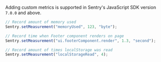 Adding custom metrics is supported in Sentry's JavaScript SDK version `7.0.0` and above.

```javascript
// Record amount of memory used
Sentry.setMeasurement("memoryUsed", 123, "byte");

// Record time when Footer component renders on page
Sentry.setMeasurement("ui.footerComponent.render", 1.3, "second");

// Record amount of times localStorage was read
Sentry.setMeasurement("localStorageRead", 4);
```
